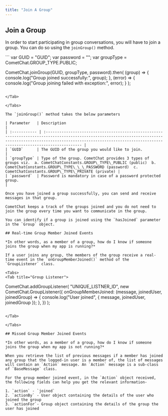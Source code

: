```yaml
---
title: "Join A Group"
---
```




## Join a Group

In order to start participating in group conversations, you will have to join a group. You can do so using the `joinGroup()` method.

<Tabs>
<Tab title="Join Group">
```
var GUID = "GUID";
var password = "";
var groupType = CometChat.GROUP_TYPE.PUBLIC;

CometChat.joinGroup(GUID, groupType, password).then(
  (group) => {
    console.log("Group joined successfully:", group);
  },
  (error) => {
    console.log("Group joining failed with exception:", error);
  }
);
```

</Tab>

</Tabs>

The `joinGroup()` method takes the below parameters

| Parameter   | Description                                                                                                                                                                                                                        |
| :----------- | :---------------------------------------------------------------------------------------------------------------------------------------------------------------------------------------------------------------------------------- |
| `GUID`      | The GUID of the group you would like to join.                                                                                                                                                                                      |
| `groupType` | Type of the group. CometChat provides 3 types of groups viz.  a. CometChatConstants.GROUP\_TYPE\_PUBLIC (public)  b. CometChatConstants.GROUP\_TYPE\_\_\_PASSWORD (password)  c. CometChatConstants.GROUP\_TYPE\_PRIVATE (private) |
| `password`  | Password is mandatory in case of a password protected group.                                                                                                                                                                       |

Once you have joined a group successfully, you can send and receive messages in that group.

CometChat keeps a track of the groups joined and you do not need to join the group every time you want to communicate in the group.

You can identify if a group is joined using the `hasJoined` parameter in the `Group` object.

## Real-time Group Member Joined Events

*In other words, as a member of a group, how do I know if someone joins the group when my app is running?*

If a user joins any group, the members of the group receive a real-time event in the `onGroupMemberJoined()` method of the `GroupListener` class.

<Tabs>
<Tab title="Group Listener">
```
CometChat.addGroupListener(
  "UNIQUE_LISTNER_ID",
  new CometChat.GroupListener({
    onGroupMemberJoined: (message, joinedUser, joinedGroup) => {
      console.log("User joined", { message, joinedUser, joinedGroup });
    },
  })
);
```

</Tab>

</Tabs>

## Missed Group Member Joined Events

*In other words, as a member of a group, how do I know if someone joins the group when my app is not running?*

When you retrieve the list of previous messages if a member has joined any group that the logged-in user is a member of, the list of messages will contain an `Action` message. An `Action` message is a sub-class of `BaseMessage` class.

For the group member joined event, in the `Action` object received, the following fields can help you get the relevant information-

1. `action` - `joined`
2. `actionBy` - User object containing the details of the user who joined the group
3. `actionFor`- Group object containing the details of the group the user has joined
